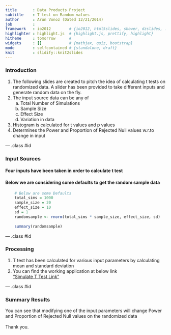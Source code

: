 ```yaml
---
title       : Data Products Project
subtitle    : T test on Random values
author      : Arun Vonoz (Dated 12/21/2014)
job         : 
framework   : io2012        # {io2012, html5slides, shower, dzslides, ...}
highlighter : highlight.js  # {highlight.js, prettify, highlight}
hitheme     : tomorrow      # 
widgets     : []            # {mathjax, quiz, bootstrap}
mode        : selfcontained # {standalone, draft}
knit        : slidify::knit2slides
---
```


### Introduction

1. The following slides are created to pitch the idea of calculating t tests on randomized data.
    A slider has been provided to take different inputs and generate random data on the fly.
2. The input source data can be any of <br> 
      a. Total Number of Simulations <br>
      b. Sample Size <br>
      c. Effect Size <br>
      d. Variation in data
3.  Histogram is calculated for t values and p values      
4.  Determines the Power and Proportion of Rejected Null values w.r.to change in input

--- .class #id 

### Input Sources
#### Four inputs have been taken in order to calculate t test
#### Below we are considering some defaults to get the random sample data

```r
    # Below are some Defaults
    total_sims = 1000
    sample_size = 20
    effect_size = 10
    sd = 1
    randomsample <- rnorm(total_sims * sample_size, effect_size, sd)
    
    summary(randomsample)

```

--- .class #id 

### Processing

1. T test has been calculated for various input parameters by calculating mean and standard deviation <br>
2. You can find the working application at below link <br> <a href="https://avonoz.shinyapps.io/CoursePrj/">"Simulate T Test Link" </a>

--- .class #id 

### Summary Results

You can see that modifying one of the input parameters will change Power and Proportion of Rejected Null values on the randomized data
<br><br>
Thank you.